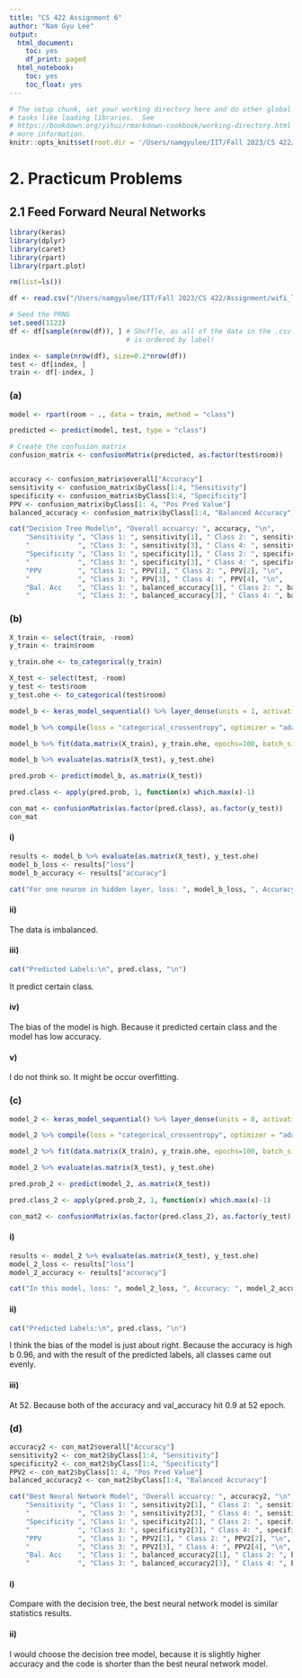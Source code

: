 ```yaml
---
title: "CS 422 Assignment 6"
author: "Nam Gyu Lee"
output:
  html_document:
    toc: yes
    df_print: paged
  html_notebook:
    toc: yes
    toc_float: yes
---
```


```r
# The setup chunk, set your working directory here and do other global 
# tasks like loading libraries.  See  
# https://bookdown.org/yihui/rmarkdown-cookbook/working-directory.html for
# more information.
knitr::opts_knit$set(root.dir = '/Users/namgyulee/IIT/Fall 2023/CS 422/Assignment/CS422_Assignment6_NamGyu_Lee/')
```

# 2. Practicum Problems
## 2.1 Feed Forward Neural Networks

```r
library(keras)
library(dplyr)
library(caret)
library(rpart)
library(rpart.plot)

rm(list=ls())
```

```r
df <- read.csv("/Users/namgyulee/IIT/Fall 2023/CS 422/Assignment/wifi_localization.csv", header=T, sep=",", comment.char = '#')

# Seed the PRNG
set.seed(1122)
df <- df[sample(nrow(df)), ] # Shuffle, as all of the data in the .csv file
                             # is ordered by label!  

index <- sample(nrow(df), size=0.2*nrow(df))
test <- df[index, ]
train <- df[-index, ]
```

### (a)
```r
model <- rpart(room ~ ., data = train, method = "class")

predicted <- predict(model, test, type = "class")

# Create the confusion matrix
confusion_matrix <- confusionMatrix(predicted, as.factor(test$room))


accuracy <- confusion_matrix$overall["Accuracy"]
sensitivity <- confusion_matrix$byClass[1:4, "Sensitivity"]
specificity <- confusion_matrix$byClass[1:4, "Specificity"]
PPV <- confusion_matrix$byClass[1: 4, "Pos Pred Value"]
balanced_accuracy <- confusion_matrix$byClass[1:4, "Balanced Accuracy"]

cat("Decision Tree Model\n", "Overall accuarcy: ", accuracy, "\n",
    "Sensitivity ", "Class 1: ", sensitivity[1], " Class 2: ", sensitivity[2], "\n",
    "            ", "Class 3: ", sensitivity[3], " Class 4: ", sensitivity[4], "\n",
    "Specificity ", "Class 1: ", specificity[1], " Class 2: ", specificity[2], "\n",
    "            ", "Class 3: ", specificity[3], " Class 4: ", specificity[4], "\n",
    "PPV         ", "Class 1: ", PPV[1], " Class 2: ", PPV[2], "\n",
    "            ", "Class 3: ", PPV[3], " Class 4: ", PPV[4], "\n",
    "Bal. Acc    ", "Class 1: ", balanced_accuracy[1], " Class 2: ", balanced_accuracy[2], "\n",
    "            ", "Class 3: ", balanced_accuracy[3], " Class 4: ", balanced_accuracy[4])
```


### (b)
```r
X_train <- select(train, -room)
y_train <- train$room

y_train.ohe <- to_categorical(y_train)

X_test <- select(test, -room)
y_test <- test$room
y_test.ohe <- to_categorical(test$room)

model_b <- keras_model_sequential() %>% layer_dense(units = 1, activation="relu", input_shape = ncol(X_train)) %>% layer_dense(units = 5, activation="softmax")

model_b %>% compile(loss = "categorical_crossentropy", optimizer = "adam", metrics=c("accuracy"))

model_b %>% fit(data.matrix(X_train), y_train.ohe, epochs=100, batch_size=32, validation_split = 0.20)

model_b %>% evaluate(as.matrix(X_test), y_test.ohe)

pred.prob <- predict(model_b, as.matrix(X_test))

pred.class <- apply(pred.prob, 1, function(x) which.max(x)-1)

con_mat <- confusionMatrix(as.factor(pred.class), as.factor(y_test))
con_mat
```

#### i)
```r
results <- model_b %>% evaluate(as.matrix(X_test), y_test.ohe)
model_b_loss <- results["loss"]
model_b_accuracy <- results["accuracy"]

cat("For one neuron in hidden layer, loss: ", model_b_loss, ", Accuracy: ", model_b_accuracy)
```

#### ii)
The data is imbalanced.

#### iii)
```r
cat("Predicted Labels:\n", pred.class, "\n")
```

It predict certain class.

#### iv)
The bias of the model is high. Because it predicted certain class and the model has low accuracy.

#### v)
I do not think so. It might be occur overfitting.

### (c)
```r
model_2 <- keras_model_sequential() %>% layer_dense(units = 8, activation="relu", input_shape = ncol(X_train)) %>% layer_dense(units = 5, activation="softmax")

model_2 %>% compile(loss = "categorical_crossentropy", optimizer = "adam", metrics=c("accuracy"))

model_2 %>% fit(data.matrix(X_train), y_train.ohe, epochs=100, batch_size=32, validation_split = 0.20)

model_2 %>% evaluate(as.matrix(X_test), y_test.ohe)

pred.prob_2 <- predict(model_2, as.matrix(X_test))

pred.class_2 <- apply(pred.prob_2, 1, function(x) which.max(x)-1)

con_mat2 <- confusionMatrix(as.factor(pred.class_2), as.factor(y_test))
```

#### i)
```r
results <- model_2 %>% evaluate(as.matrix(X_test), y_test.ohe)
model_2_loss <- results["loss"]
model_2_accuracy <- results["accuracy"]

cat("In this model, loss: ", model_2_loss, ", Accuracy: ", model_2_accuracy)
```

#### ii)
```r
cat("Predicted Labels:\n", pred.class, "\n")
```

I think the bias of the model is just about right. Because the accuracy is high b 0.96, and with the result of the predicted labels, all classes came out evenly.

#### iii)
At 52. Because both of the accuracy and val_accuracy hit 0.9 at 52 epoch.

### (d)
```r
accuracy2 <- con_mat2$overall["Accuracy"]
sensitivity2 <- con_mat2$byClass[1:4, "Sensitivity"]
specificity2 <- con_mat2$byClass[1:4, "Specificity"]
PPV2 <- con_mat2$byClass[1: 4, "Pos Pred Value"]
balanced_accuracy2 <- con_mat2$byClass[1:4, "Balanced Accuracy"]

cat("Best Neural Network Model", "Overall accuarcy: ", accuracy2, "\n",
    "Sensitivity ", "Class 1: ", sensitivity2[1], " Class 2: ", sensitivity2[2], "\n",
    "            ", "Class 3: ", sensitivity2[3], " Class 4: ", sensitivity2[4], "\n",
    "Specificity ", "Class 1: ", specificity2[1], " Class 2: ", specificity2[2], "\n",
    "            ", "Class 3: ", specificity2[3], " Class 4: ", specificity2[4], "\n",
    "PPV         ", "Class 1: ", PPV2[1], " Class 2: ", PPV2[2], "\n",
    "            ", "Class 3: ", PPV2[3], " Class 4: ", PPV2[4], "\n",
    "Bal. Acc    ", "Class 1: ", balanced_accuracy2[1], " Class 2: ", balanced_accuracy2[2], "\n",
    "            ", "Class 3: ", balanced_accuracy2[3], " Class 4: ", balanced_accuracy2[4])
```

#### i)
Compare with the decision tree, the best neural network model is similar statistics results.

#### ii)
I would choose the decision tree model, because it is slightly higher accuracy and the code is shorter than the best neural network model.